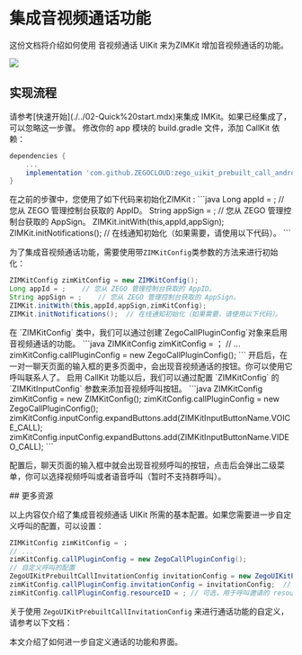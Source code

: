 # 集成音视频通话功能

这份文档将介绍如何使用 音视频通话 UIKit 来为ZIMKit 增加音视频通话的功能。

<Frame width="200" height="auto" caption="">
    <img src="https://media-resource.spreading.io/docuo/workspace737/c930b1495b92aa1bb3bd62bf096731cb/4e648e6706.gif" />
   
</Frame>

## 实现流程

<Steps>
<Step title="集成 IMKit">
请参考[快速开始](./../02-Quick%20start.mdx)来集成 IMKit。如果已经集成了，可以忽略这一步骤。
</Step>


<Step title="添加 CallKit 依赖">
修改你的 app 模块的 build.gradle 文件，添加 CallKit 依赖：

```groovy
dependencies {
    ...
    implementation 'com.github.ZEGOCLOUD:zego_uikit_prebuilt_call_android:+'    // 在您的模块级 build.gradle 文件的 dependencies 中添加这行代码，通常命名为 [app]。
}
```
</Step>


<Step title="调整IMKit初始化方式">
在之前的步骤中，您使用了如下代码来初始化ZIMKit :
```java
Long appId = ;    // 您从 ZEGO 管理控制台获取的 AppID。
String appSign = ;    // 您从 ZEGO 管理控制台获取的 AppSign。
ZIMKit.initWith(this,appId,appSign);    
ZIMKit.initNotifications();    // 在线通知初始化（如果需要，请使用以下代码）。
```

为了集成音视频通话功能，需要使用带`ZIMKitConfig`类参数的方法来进行初始化：
```java
ZIMKitConfig zimKitConfig = new ZIMKitConfig();
Long appId = ;    // 您从 ZEGO 管理控制台获取的 AppID。
String appSign = ;    // 您从 ZEGO 管理控制台获取的 AppSign。
ZIMKit.initWith(this,appId,appSign,zimKitConfig);    
ZIMKit.initNotifications();  // 在线通知初始化（如果需要，请使用以下代码）。
```
</Step>

<Step title="启用 CallKit 功能">
在 `ZIMKitConfig` 类中，我们可以通过创建`ZegoCallPluginConfig`对象来启用音视频通话的功能。
```java
ZIMKitConfig zimKitConfig = ；
// ...
zimKitConfig.callPluginConfig = new ZegoCallPluginConfig();
```
开启后，在 一对一聊天页面的输入框的更多页面中，会出现音视频通话的按钮。你可以使用它呼叫联系人了。
</Step>

<Step title="添加音视频呼叫按钮">
启用 CallKit 功能以后，我们可以通过配置 `ZIMKitConfig` 的 `ZIMKitInputConfig` 参数来添加音视频呼叫按钮。
```java
ZIMKitConfig zimKitConfig = new ZIMKitConfig();
zimKitConfig.callPluginConfig = new ZegoCallPluginConfig();
zimKitConfig.inputConfig.expandButtons.add(ZIMKitInputButtonName.VOICE_CALL);
zimKitConfig.inputConfig.expandButtons.add(ZIMKitInputButtonName.VIDEO_CALL);
```

配置后，聊天页面的输入框中就会出现音视频呼叫的按钮，点击后会弹出二级菜单，你可以选择视频呼叫或者语音呼叫（暂时不支持群呼叫）。

</Step>
</Steps>
## 更多资源

以上内容仅介绍了集成音视频通话 UIKit 所需的基本配置。如果您需要进一步自定义呼叫的配置，可以设置：

```java
ZIMKitConfig zimKitConfig = ；
// ...
zimKitConfig.callPluginConfig = new ZegoCallPluginConfig();
// 自定义呼叫的配置
ZegoUIKitPrebuiltCallInvitationConfig invitationConfig = new ZegoUIKitPrebuiltCallInvitationConfig();
zimKitConfig.callPluginConfig.invitationConfig = invitationConfig;  // 可选，呼叫的邀请配置
zimKitConfig.callPluginConfig.resourceID = ; // 可选，用于呼叫邀请的 resourceID
```
关于使用 `ZegoUIKitPrebuiltCallInvitationConfig` 来进行通话功能的自定义，请参考以下文档：

<CardGroup cols={1}>
  <Card title="音视频通话 UIKit - 自定义 UI" href="https://doc-zh.zego.im/article/20217" target="_blank">
    本文介绍了如何进一步自定义通话的功能和界面。
  </Card>

</CardGroup>